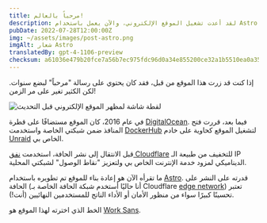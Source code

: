 ```yaml
---
title: مرحباً بالعالم!
description: لقد أعدت تشغيل الموقع الإلكتروني، والآن يعمل باستخدام Astro ويتم توزيعه على الحافة!
pubDate: 2022-07-28T12:00:00Z
img: ~/assets/images/post-astro.png
imgAlt: شعار Astro
translatedBy: gpt-4-1106-preview
checksum: a61036e479b20fce7a56b7ec975fdc96d0a34e855200ce32a1b5510ea0a35f45
---
```



إذا كنت قد زرت هذا الموقع من قبل، فقد كان يحتوي على رسالة "مرحباً" لبضع سنوات. لكن الكثير تغير على مر الزمن!

<Image src={OldWebsiteImage} alt="لقطة شاشة لمظهر الموقع الإلكتروني قبل التحديث" format="webp" />

في عام 2016، كان الموقع مستضافًا على قطرة [DigitalOcean](https://digitalocean.com). فيما بعد، قررت فتح المنافذ ضمن شبكتي الخاصة واستخدمت [DockerHub](https://hub.docker.com/r/barrenechea/barrenechea-website) لتشغيل الموقع كحاوية على خادم [Unraid](https://unraid.net) الخاص بي.

قبل الانتقال إلى نشر الحافة، استخدمت [نفق Cloudflare](https://www.cloudflare.com/products/tunnel/) للتخفيف من طبيعة الـ IP الديناميكي لمزود خدمة الإنترنت الخاص بي ولتعزيز "نقاط الوصول" لشبكتي المحلية.

ما تقرأه الآن هو إعادة بناء للموقع تم تطويره باستخدام [Astro](https://astro.build). قدرته على النشر على الحافة (أنا حاليًا أستخدم شبكة الحافة الخاصة بـ Cloudflare [edge network](https://www.cloudflare.com/learning/cdn/glossary/edge-server/)) تعتبر تحسينًا كبيرًا سواء من منظور الأمان أو الأداء الناتج للمستخدمين النهائيين (أنت!).

الخط الذي اخترته لهذا الموقع هو [Work Sans](https://fonts.google.com/specimen/Work+Sans).
